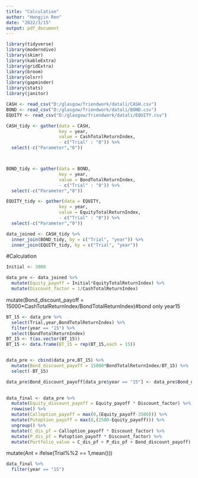 ```yaml
---
title: "Calculation"
author: "Hongjin Ren"
date: "2022/3/15"
output: pdf_document
---
```


```r
library(tidyverse)
library(moderndive)
library(skimr)
library(kableExtra)
library(gridExtra)
library(broom)
library(olsrr)
library(gapminder)
library(stats)
library(janitor)
```

```r
CASH <- read_csv("D:/glasgow/friendwork/datali/CASH.csv")
BOND <- read_csv("D:/glasgow/friendwork/datali/BOND.csv")
EQUITY <- read_csv("D:/glasgow/friendwork/datali/EQUITY.csv")
```

```r
CASH_tidy <- gather(data = CASH, 
                    key = year,
                    value = CashTotalReturnIndex,
                    - c("Trial" : "0")) %>%
  select(-c("Parameter","0"))



BOND_tidy <- gather(data = BOND, 
                    key = year,
                    value = BondTotalReturnIndex,
                    - c("Trial" : "0")) %>%
  select(-c("Parameter","0"))

EQUITY_tidy <- gather(data = EQUITY, 
                    key = year,
                    value = EquityTotalReturnIndex,
                    - c("Trial" : "0")) %>%
  select(-c("Parameter","0"))
```

```r
data_joined <- CASH_tidy %>%
  inner_join(BOND_tidy, by = c("Trial", "year")) %>%
  inner_join(EQUITY_tidy, by = c("Trial", "year"))

```

#Calculation

```r
Initial <- 3000
```


```r
data_pre <- data_joined %>%
  mutate(Equity_payoff = Initial*EquityTotalReturnIndex) %>%
  mutate(Discount_factor = 1/CashTotalReturnIndex)

```

mutate(Bond_discount_payoff = 15000*CashTotalReturnIndex/BondTotalReturnIndex)#bond only year15

```r
BT_15 <- data_pre %>%
  select(Trial,year,BondTotalReturnIndex) %>%
  filter(year == "15") %>%
  select(BondTotalReturnIndex)
BT_15 <- t(as.vector(BT_15))
BT_15 <- data.frame(BT_15 = rep(BT_15,each = 15))


data_pre <- cbind(data_pre,BT_15) %>%
  mutate(Bond_discount_payoff = 15000*BondTotalReturnIndex/BT_15) %>%
  select(-BT_15)

data_pre$Bond_discount_payoff[data_pre$year == "15"] <- data_pre$Bond_discount_payoff[data_pre$year == "15"] / data_pre$CashTotalReturnIndex[data_pre$year == "15"]
  
```



```r
data_final <- data_pre %>%
  mutate(Equity_discount_payoff = Equity_payoff * Discount_factor) %>%
  rowwise() %>%
  mutate(Calloption_payoff = max(0,(Equity_payoff-3500))) %>%
  mutate(Putoption_payoff = max(0,(2500-Equity_payoff))) %>%
  ungroup() %>%
  mutate(C_dis_pf = Calloption_payoff * Discount_factor) %>%
  mutate(P_dis_pf = Putoption_payoff * Discount_factor) %>%
  mutate(Portfolio_value = C_dis_pf + P_dis_pf + Bond_discount_payoff)
```

mutate(Ant = ifelse(Trial%%2 == 1,mean()))

```r
data_final %>%
  filter(year == "15")

```


